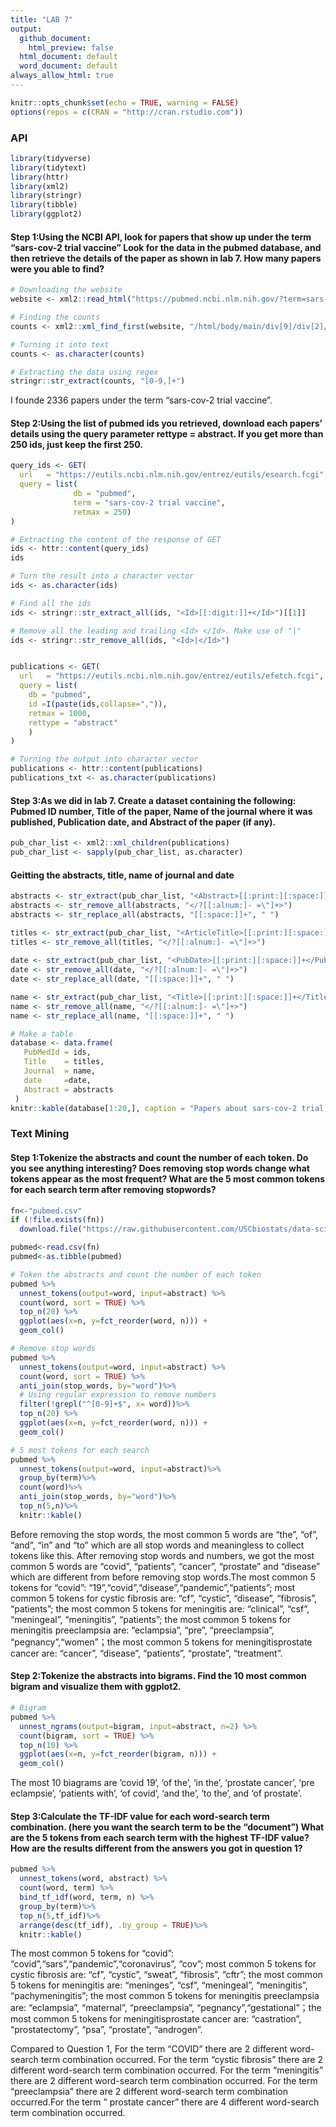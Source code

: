 ```yaml
---
title: "LAB 7"
output:    
  github_document:
    html_preview: false
  html_document: default
  word_document: default
always_allow_html: true
---
```


```r
knitr::opts_chunk$set(echo = TRUE, warning = FALSE)
options(repos = c(CRAN = "http://cran.rstudio.com"))
```

### API
```r
library(tidyverse)
library(tidytext)
library(httr)
library(xml2)
library(stringr)
library(tibble)
library(ggplot2)
```
#### Step 1:Using the NCBI API, look for papers that show up under the term “sars-cov-2 trial vaccine” Look for the data in the pubmed database, and then retrieve the details of the paper as shown in lab 7. How many papers were you able to find?

```r
# Downloading the website
website <- xml2::read_html("https://pubmed.ncbi.nlm.nih.gov/?term=sars-cov-2+trial+vaccine")

# Finding the counts
counts <- xml2::xml_find_first(website, "/html/body/main/div[9]/div[2]/div[2]/div[1]/div[1]/span")

# Turning it into text
counts <- as.character(counts)

# Extracting the data using regex
stringr::str_extract(counts, "[0-9,]+")
```
I founde 2336 papers under the term "sars-cov-2 trial vaccine".

#### Step 2:Using the list of pubmed ids you retrieved, download each papers’ details using the query parameter rettype = abstract. If you get more than 250 ids, just keep the first 250.
```r
query_ids <- GET(
  url   = "https://eutils.ncbi.nlm.nih.gov/entrez/eutils/esearch.fcgi",
  query = list(
              db = "pubmed",
              term = "sars-cov-2 trial vaccine",
              retmax = 250)
)

# Extracting the content of the response of GET
ids <- httr::content(query_ids)
ids

# Turn the result into a character vector
ids <- as.character(ids)

# Find all the ids 
ids <- stringr::str_extract_all(ids, "<Id>[[:digit:]]+</Id>")[[1]]

# Remove all the leading and trailing <Id> </Id>. Make use of "|"
ids <- stringr::str_remove_all(ids, "<Id>|</Id>")


publications <- GET(
  url   = "https://eutils.ncbi.nlm.nih.gov/entrez/eutils/efetch.fcgi",
  query = list(
    db = "pubmed",
    id =I(paste(ids,collapse=",")),
    retmax = 1000,
    rettype = "abstract"
    )
)

# Turning the output into character vector
publications <- httr::content(publications)
publications_txt <- as.character(publications)
```

#### Step 3:As we did in lab 7. Create a dataset containing the following: Pubmed ID number, Title of the paper, Name of the journal where it was published, Publication date, and Abstract of the paper (if any).
```r
pub_char_list <- xml2::xml_children(publications)
pub_char_list <- sapply(pub_char_list, as.character)
```
#### Geitting the abstracts, title, name of journal and date
```r
abstracts <- str_extract(pub_char_list, "<Abstract>[[:print:][:space:]]+</Abstract>")
abstracts <- str_remove_all(abstracts, "</?[[:alnum:]- =\"]+>") 
abstracts <- str_replace_all(abstracts, "[[:space:]]+", " ")

titles <- str_extract(pub_char_list, "<ArticleTitle>[[:print:][:space:]]+</ArticleTitle>")
titles <- str_remove_all(titles, "</?[[:alnum:]- =\"]+>")
 
date <- str_extract(pub_char_list, "<PubDate>[[:print:][:space:]]+</PubDate>")
date <- str_remove_all(date, "</?[[:alnum:]- =\"]+>")
date <- str_replace_all(date, "[[:space:]]+", " ")

name <- str_extract(pub_char_list, "<Title>[[:print:][:space:]]+</Title>")
name <- str_remove_all(name, "</?[[:alnum:]- =\"]+>")
name <- str_replace_all(name, "[[:space:]]+", " ")

# Make a table
database <- data.frame(
   PubMedId = ids,
   Title    = titles,
   Journal  = name,
   date     =date,
   Abstract = abstracts
 )
knitr::kable(database[1:20,], caption = "Papers about sars-cov-2 trial vaccine")
```

### Text Mining

#### Step 1:Tokenize the abstracts and count the number of each token. Do you see anything interesting? Does removing stop words change what tokens appear as the most frequent? What are the 5 most common tokens for each search term after removing stopwords?
```r
fn<-"pubmed.csv"
if (!file.exists(fn))
  download.file("https://raw.githubusercontent.com/USCbiostats/data-science-data/master/03_pubmed/pubmed.csv", destfile = fn)

pubmed<-read.csv(fn)
pubmed<-as.tibble(pubmed)

# Token the abstracts and count the number of each token
pubmed %>%
  unnest_tokens(output=word, input=abstract) %>%
  count(word, sort = TRUE) %>%
  top_n(20) %>%
  ggplot(aes(x=n, y=fct_reorder(word, n))) +
  geom_col()

# Remove stop words
pubmed %>%
  unnest_tokens(output=word, input=abstract) %>%
  count(word, sort = TRUE) %>%  
  anti_join(stop_words, by="word")%>%
  # Using regular expression to remove numbers
  filter(!grepl("^[0-9]+$", x= word))%>%
  top_n(20) %>%
  ggplot(aes(x=n, y=fct_reorder(word, n))) +
  geom_col()

# 5 most tokens for each search
pubmed %>% 
  unnest_tokens(output=word, input=abstract)%>%
  group_by(term)%>%
  count(word)%>%
  anti_join(stop_words, by="word")%>%
  top_n(5,n)%>%
  knitr::kable()
```
Before removing the stop words, the most common 5 words are "the", "of", "and", "in" and "to" which are all stop words and meaningless to collect tokens like this. After removing stop words and numbers, we got the most common 5 words are "covid", "patients", "cancer", "prostate" and "disease" which are different from before removing stop words.The most common 5 tokens for "covid": "19","covid","disease","pandemic","patients"; most common 5 tokens for cystic fibrosis are: "cf", "cystic", "disease", "fibrosis", "patients"; the most common 5 tokens for meningitis are: "clinical", "csf", "meningeal", "meningitis", "patients";  the most common 5 tokens for meningitis preeclampsia are: "eclampsia", "pre", "preeclampsia", "pegnancy”,“women”；the most common 5 tokens for meningitisprostate cancer are: "cancer", "disease", "patients", "prostate", "treatment".

#### Step 2:Tokenize the abstracts into bigrams. Find the 10 most common bigram and visualize them with ggplot2.
```r
# Bigram
pubmed %>%
  unnest_ngrams(output=bigram, input=abstract, n=2) %>%
  count(bigram, sort = TRUE) %>%
  top_n(10) %>%
  ggplot(aes(x=n, y=fct_reorder(bigram, n))) +
  geom_col()
```
The most 10 biagrams are ’covid 19‘, ‘of the’, ‘in the’, ‘prostate cancer’, ‘pre eclampsie’, ‘patients with’, ‘of covid’, ‘and the’, ‘to the’, and ‘of prostate’.

#### Step 3:Calculate the TF-IDF value for each word-search term combination. (here you want the search term to be the “document”) What are the 5 tokens from each search term with the highest TF-IDF value? How are the results different from the answers you got in question 1?
```r
pubmed %>%
  unnest_tokens(word, abstract) %>%
  count(word, term) %>%
  bind_tf_idf(word, term, n) %>%
  group_by(term)%>%
  top_n(5,tf_idf)%>%
  arrange(desc(tf_idf), .by_group = TRUE)%>%
  knitr::kable()
```
The most common 5 tokens for "covid": "covid","sars","pandemic","coronavirus", "cov"; most common 5 tokens for cystic fibrosis are: "cf", "cystic", "sweat", "fibrosis", "cftr"; the most common 5 tokens for meningitis are: "meninges", "csf", "meningeal", "meningitis", "pachymeningitis	";  the most common 5 tokens for meningitis preeclampsia are: "eclampsia", "maternal", "preeclampsia", "pegnancy”,“gestational”；the most common 5 tokens for meningitisprostate cancer are: "castration", "prostatectomy", "psa", "prostate", "androgen".

Compared to Question 1, For the term "COVID" there are 2 different word-search term combination occurred. For the term "cystic fibrosis" there are 2 different word-search term combination occurred. For the term "meningitis" there are 2 different word-search term combination occurred. For the term "preeclampsia" there are 2 different word-search term combination occurred.For the term "	prostate cancer" there are 4 different word-search term combination occurred. 

